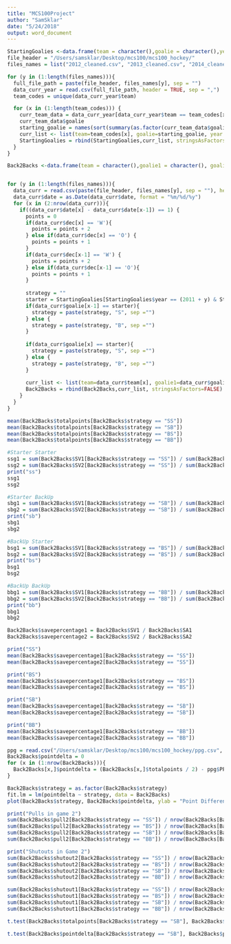 ```yaml
---
title: "MCS100Project"
author: "SamSklar"
date: "5/24/2018"
output: word_document
---
```



```r
StartingGoalies <-data.frame(team = character(),goalie = character(),year= integer())
file_header = "/Users/samsklar/Desktop/mcs100/mcs100_hockey/"
files_names = list("2012_cleaned.csv", "2013_cleaned.csv", "2014_cleaned.csv", "2015_cleaned.csv", "2016_cleaned.csv", "2017_cleaned.csv", "2018_cleaned.csv")

for (y in (1:length(files_names))){
  full_file_path = paste(file_header, files_names[y], sep = "")
  data_curr_year = read.csv(full_file_path, header = TRUE, sep = ",")
  team_codes = unique(data_curr_year$team)

  for (x in (1:length(team_codes))) {
    curr_team_data = data_curr_year[data_curr_year$team == team_codes[x],]
    curr_team_data$goalie
    starting_goalie = names(sort(summary(as.factor(curr_team_data$goalie)), decreasing=TRUE)[1])
    curr_list <- list(team=team_codes[x], goalie=starting_goalie, year = 2011 + y)
    StartingGoalies = rbind(StartingGoalies,curr_list, stringsAsFactors=FALSE)
  }
}

```

```r
Back2Backs <-data.frame(team = character(),goalie1 = character(), goalie2 = character(), outcome1 = character(), outcome2 = character(), strategy = character(), totalpoints = integer(), SA1 = integer(), SV1 = integer(), SA2 = integer(), SV2 = integer(), pull1 = logical(), pull2 = logical(), shutout1 = logical(), shutout2 = logical(), year= integer())


for (y in (1:length(files_names))){
  data_curr = read.csv(paste(file_header, files_names[y], sep = ""), header = TRUE, sep = ",")
  data_curr$date = as.Date(data_curr$date, format = "%m/%d/%y")
  for (x in (2:nrow(data_curr))){
    if((data_curr$date[x] - data_curr$date[x-1]) == 1) {
      points = 0
      if(data_curr$dec[x] == 'W'){
        points = points + 2
      } else if(data_curr$dec[x] == 'O') {
        points = points + 1
      }
      if(data_curr$dec[x-1] == 'W') {
        points = points + 2
      } else if(data_curr$dec[x-1] == 'O'){
        points = points + 1
      }
      
      strategy = ""
      starter = StartingGoalies[StartingGoalies$year == (2011 + y) & StartingGoalies$team == data_curr$team[x], ]$goalie
      if(data_curr$goalie[x-1] == starter){
        strategy = paste(strategy, "S", sep ="")
      } else {
        strategy = paste(strategy, "B", sep ="")
      }
      
      if(data_curr$goalie[x] == starter){
        strategy = paste(strategy, "S", sep ="")
      } else {
        strategy = paste(strategy, "B", sep ="")
      }
      
      curr_list <- list(team=data_curr$team[x], goalie1=data_curr$goalie[x-1], goalie2 = data_curr$goalie[x], outcome1 = data_curr$dec[x-1], outcome2 = data_curr$dec[x], strategy = strategy, totalpoints = points, SA1 = data_curr$SA[x-1], SV1 = data_curr$SV[x-1],  SA2 = data_curr$SA[x], SV2 = data_curr$SV[x], pull1 = (data_curr$dec[x-1] == ""), pull2 = (data_curr$dec[x] == ""), shutout1 = (data_curr$SA[x-1] == data_curr$SV[x-1]), shutout2 = (data_curr$SA[x] == data_curr$SV[x]), year = 2011 + y)
      Back2Backs = rbind(Back2Backs,curr_list, stringsAsFactors=FALSE)
    }
  }
}

```

```r
mean(Back2Backs$totalpoints[Back2Backs$strategy == "SS"])
mean(Back2Backs$totalpoints[Back2Backs$strategy == "SB"])
mean(Back2Backs$totalpoints[Back2Backs$strategy == "BS"])
mean(Back2Backs$totalpoints[Back2Backs$strategy == "BB"])

#Starter Starter
ssg1 = sum(Back2Backs$SV1[Back2Backs$strategy == "SS"]) / sum(Back2Backs$SA1[Back2Backs$strategy == "SS"])
ssg2 = sum(Back2Backs$SV2[Back2Backs$strategy == "SS"]) / sum(Back2Backs$SA2[Back2Backs$strategy == "SS"])
print("ss")
ssg1
ssg2

#Starter BackUp
sbg1 = sum(Back2Backs$SV1[Back2Backs$strategy == "SB"]) / sum(Back2Backs$SA1[Back2Backs$strategy == "SB"])
sbg2 = sum(Back2Backs$SV2[Back2Backs$strategy == "SB"]) / sum(Back2Backs$SA2[Back2Backs$strategy == "SB"])
print("sb")
sbg1
sbg2

#BackUp Starter
bsg1 = sum(Back2Backs$SV1[Back2Backs$strategy == "BS"]) / sum(Back2Backs$SA1[Back2Backs$strategy == "BS"])
bsg2 = sum(Back2Backs$SV2[Back2Backs$strategy == "BS"]) / sum(Back2Backs$SA2[Back2Backs$strategy == "BS"])
print("bs")
bsg1
bsg2

#BackUp BackUp
bbg1 = sum(Back2Backs$SV1[Back2Backs$strategy == "BB"]) / sum(Back2Backs$SA1[Back2Backs$strategy == "BB"])
bbg2 = sum(Back2Backs$SV2[Back2Backs$strategy == "BB"]) / sum(Back2Backs$SA2[Back2Backs$strategy == "BB"])
print("bb")
bbg1
bbg2

```

```r
Back2Backs$savepercentage1 = Back2Backs$SV1 / Back2Backs$SA1
Back2Backs$savepercentage2 = Back2Backs$SV2 / Back2Backs$SA2

print("SS")
mean(Back2Backs$savepercentage1[Back2Backs$strategy == "SS"])
mean(Back2Backs$savepercentage2[Back2Backs$strategy == "SS"])

print("BS")
mean(Back2Backs$savepercentage1[Back2Backs$strategy == "BS"])
mean(Back2Backs$savepercentage2[Back2Backs$strategy == "BS"])

print("SB")
mean(Back2Backs$savepercentage1[Back2Backs$strategy == "SB"])
mean(Back2Backs$savepercentage2[Back2Backs$strategy == "SB"])

print("BB")
mean(Back2Backs$savepercentage1[Back2Backs$strategy == "BB"])
mean(Back2Backs$savepercentage2[Back2Backs$strategy == "BB"])
```

```r
ppg = read.csv("/Users/samsklar/Desktop/mcs100/mcs100_hockey/ppg.csv", header = TRUE, sep = ",")
Back2Backs$pointdelta = 0
for (x in (1:nrow(Back2Backs))){
  Back2Backs[x,]$pointdelta = (Back2Backs[x,]$totalpoints / 2) - ppg$PPG[ppg$team == Back2Backs$team[x] & ppg$season == Back2Backs$year[x]]
}
```

```r
Back2Backs$strategy = as.factor(Back2Backs$strategy)
fit.lm = lm(pointdelta ~ strategy, data = Back2Backs)
plot(Back2Backs$strategy, Back2Backs$pointdelta, ylab = "Point Differential", xlab = "Strategy")
```

```r
print("Pulls in game 2")
sum(Back2Backs$pull2[Back2Backs$strategy == "SS"]) / nrow(Back2Backs[Back2Backs$strategy == "SS",])
sum(Back2Backs$pull2[Back2Backs$strategy == "BS"]) / nrow(Back2Backs[Back2Backs$strategy == "BS",])
sum(Back2Backs$pull2[Back2Backs$strategy == "SB"]) / nrow(Back2Backs[Back2Backs$strategy == "SB",])
sum(Back2Backs$pull2[Back2Backs$strategy == "BB"]) / nrow(Back2Backs[Back2Backs$strategy == "BB",])

print("Shutouts in Game 2")
sum(Back2Backs$shutout2[Back2Backs$strategy == "SS"]) / nrow(Back2Backs[Back2Backs$strategy == "SS",])
sum(Back2Backs$shutout2[Back2Backs$strategy == "BS"]) / nrow(Back2Backs[Back2Backs$strategy == "BS",])
sum(Back2Backs$shutout2[Back2Backs$strategy == "SB"]) / nrow(Back2Backs[Back2Backs$strategy == "SB",])
sum(Back2Backs$shutout2[Back2Backs$strategy == "BB"]) / nrow(Back2Backs[Back2Backs$strategy == "BB",])
```

```r
sum(Back2Backs$shutout1[Back2Backs$strategy == "SS"]) / nrow(Back2Backs[Back2Backs$strategy == "SS",])
sum(Back2Backs$shutout1[Back2Backs$strategy == "BS"]) / nrow(Back2Backs[Back2Backs$strategy == "BS",])
sum(Back2Backs$shutout1[Back2Backs$strategy == "SB"]) / nrow(Back2Backs[Back2Backs$strategy == "SB",])
sum(Back2Backs$shutout1[Back2Backs$strategy == "BB"]) / nrow(Back2Backs[Back2Backs$strategy == "BB",])
```

```r
t.test(Back2Backs$totalpoints[Back2Backs$strategy == "SB"], Back2Backs$totalpoints[Back2Backs$strategy == "BS"])

t.test(Back2Backs$pointdelta[Back2Backs$strategy == "SB"], Back2Backs$pointdelta[Back2Backs$strategy == "BS"])
```